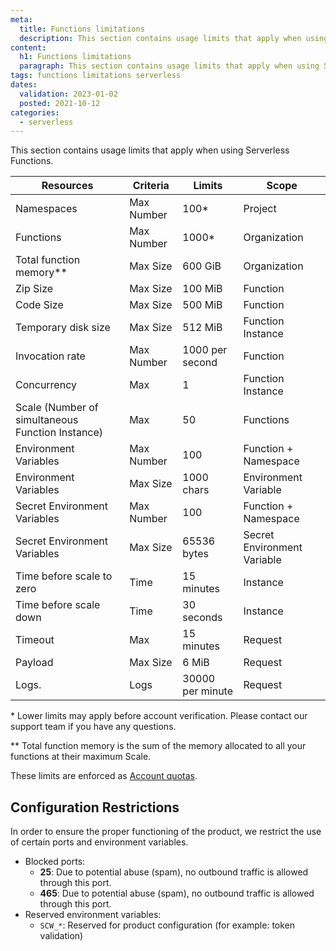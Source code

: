 ```yaml
---
meta:
  title: Functions limitations
  description: This section contains usage limits that apply when using Serverless Functions.
content:
  h1: Functions limitations
  paragraph: This section contains usage limits that apply when using Serverless Functions.
tags: functions limitations serverless
dates:
  validation: 2023-01-02
  posted: 2021-10-12
categories:
  - serverless
---
```


This section contains usage limits that apply when using Serverless Functions.

| Resources                                        | Criteria   | Limits           | Scope                       |
|--------------------------------------------------|------------|------------------|-----------------------------|
| Namespaces                                       | Max Number | 100*             | Project                     |
| Functions                                        | Max Number | 1000*            | Organization                |
| Total function memory\**                         | Max Size   | 600 GiB          | Organization                |
| Zip Size                                         | Max Size   | 100 MiB          | Function                    |
| Code Size                                        | Max Size   | 500 MiB          | Function                    |
| Temporary disk size                              | Max Size   | 512 MiB          | Function Instance           |
| Invocation rate                                  | Max Number | 1000 per second  | Function                    |
| Concurrency                                      | Max        | 1                | Function Instance           |
| Scale (Number of simultaneous Function Instance) | Max        | 50               | Functions                   |
| Environment Variables                            | Max Number | 100              | Function + Namespace        |
| Environment Variables                            | Max Size   | 1000 chars       | Environment Variable        |
| Secret Environment Variables                     | Max Number | 100              | Function + Namespace        |
| Secret Environment Variables                     | Max Size   | 65536 bytes      | Secret Environment Variable |
| Time before scale to zero                        | Time       | 15 minutes       | Instance                    |
| Time before scale down                           | Time       | 30 seconds       | Instance                    |
| Timeout                                          | Max        | 15 minutes       | Request                     |
| Payload                                          | Max Size   | 6 MiB            | Request                     |
| Logs.                                            | Logs       | 30000 per minute | Request                     |

\* Lower limits may apply before account verification. Please contact our support team if you have any questions.

\** Total function memory is the sum of the memory allocated to all your functions at their maximum Scale.

These limits are enforced as [Account quotas](/console/my-account/reference-content/account-quotas/#serverless-functions).

## Configuration Restrictions

In order to ensure the proper functioning of the product, we restrict the use of certain ports and environment variables.

* Blocked ports:
  * **25**: Due to potential abuse (spam), no outbound traffic is allowed through this port.
  * **465**: Due to potential abuse (spam), no outbound traffic is allowed through this port.
* Reserved environment variables:
  * `SCW_*`: Reserved for product configuration (for example: token validation)
